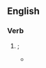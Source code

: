==English==

===Verb===
{{head|en|obsolete verb form}}

# {{obsolete spelling of|en|dropped|nocap=1}}; {{en-past of|drop}}
#* {{quote-book|en|year=1882|author=John Strathesk|title=''Bits from Blinkbonny; Or, Bell O' the Manse''
|passage=Dan, Watty, and Bell went to the "cavie" or hencoop, folded back the old bag which had been '''dropt''' over the front of it to keep the inmates warm, and Dan saw to his intense delight two little heads peeping from under their feathery covering.}}